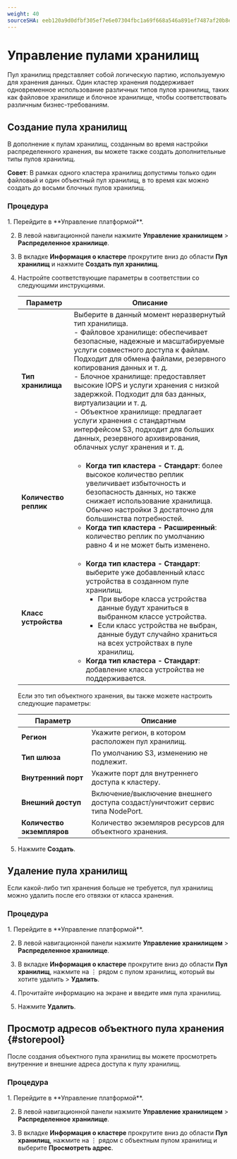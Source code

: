 ```yaml
---
weight: 40
sourceSHA: eeb120a9d0dfbf305ef7e6e07304fbc1a69f668a546a891ef7487af20b8edc2f
---
```


# Управление пулами хранилищ

Пул хранилищ представляет собой логическую партию, используемую для хранения данных. Один кластер хранения поддерживает одновременное использование различных типов пулов хранилищ, таких как файловое хранилище и блочное хранилище, чтобы соответствовать различным бизнес-требованиям.

## Создание пула хранилищ

В дополнение к пулам хранилищ, созданным во время настройки распределенного хранения, вы можете также создать дополнительные типы пулов хранилищ.

**Совет**: В рамках одного кластера хранилищ допустимы только один файловый и один объектный пул хранилищ, в то время как можно создать до восьми блочных пулов хранилищ.

### Процедура

<Steps>
  1. Перейдите в **Управление платформой**.

  2. В левой навигационной панели нажмите **Управление хранилищем** > **Распределенное хранилище**.

  3. В вкладке **Информация о кластере** прокрутите вниз до области **Пул хранилищ** и нажмите **Создать пул хранилищ**.

  4. Настройте соответствующие параметры в соответствии со следующими инструкциями.

     | Параметр          | Описание                                                                                                                                                                                                                                                                                                                                                                                                                                                 |
     | ----------------- | ----------------------------------------------------------------------------------------------------------------------------------------------------------------------------------------------------------------------------------------------------------------------------------------------------------------------------------------------------------------------------------------------------------------------------------------------------------- |
     | **Тип хранилища** | Выберите в данный момент неразвернутый тип хранилища.<br />- Файловое хранилище: обеспечивает безопасные, надежные и масштабируемые услуги совместного доступа к файлам. Подходит для обмена файлами, резервного копирования данных и т. д.<br />- Блочное хранилище: предоставляет высокие IOPS и услуги хранения с низкой задержкой. Подходит для баз данных, виртуализации и т. д.<br />- Объектное хранилище: предлагает услуги хранения с стандартным интерфейсом S3, подходит для больших данных, резервного архивирования, облачных услуг хранения и т. д. |
     | **Количество реплик** | <ul><li>**Когда тип кластера - Стандарт**: более высокое количество реплик увеличивает избыточность и безопасность данных, но также снижает использование хранилища. Обычно настройки 3 достаточно для большинства потребностей.</li><li>**Когда тип кластера - Расширенный**: количество реплик по умолчанию равно 4 и не может быть изменено.</li></ul>                                                                                                                                     |
     | **Класс устройства**  | <ul><li>**Когда тип кластера - Стандарт**: выберите уже добавленный класс устройства в созданном пуле хранилищ.<ul><li>При выборе класса устройства данные будут храниться в выбранном классе устройства.</li><li>Если класс устройства не выбран, данные будут случайно храниться на всех устройствах в пуле хранилищ.</li></ul></li><li>**Когда тип кластера - Стандарт**: добавление класса устройства не поддерживается.</li></ul>                          |

     Если это тип объектного хранения, вы также можете настроить следующие параметры:

     | Параметр            | Описание                                                                     |
     | ------------------- | ------------------------------------------------------------------------------- |
     | **Регион**          | Укажите регион, в котором расположен пул хранилищ.                           |
     | **Тип шлюза**       | По умолчанию S3, изменению не подлежит.                                      |
     | **Внутренний порт** | Укажите порт для внутреннего доступа к кластеру.                            |
     | **Внешний доступ**  | Включение/выключение внешнего доступа создаст/уничтожит сервис типа NodePort. |
     | **Количество экземпляров** | Количество экземляров ресурсов для объектного хранения.                                |

  5. Нажмите **Создать**.
</Steps>

## Удаление пула хранилищ

Если какой-либо тип хранения больше не требуется, пул хранилищ можно удалить после его отвязки от класса хранения.

### Процедура

<Steps>
  1. Перейдите в **Управление платформой**.

  2. В левой навигационной панели нажмите **Управление хранилищем** > **Распределенное хранилище**.

  3. В вкладке **Информация о кластере** прокрутите вниз до области **Пул хранилищ**, нажмите на ⋮ рядом с пулом хранилищ, который вы хотите удалить > **Удалить**.

  4. Прочитайте информацию на экране и введите имя пула хранилищ.

  5. Нажмите **Удалить**.
</Steps>

## Просмотр адресов объектного пула хранения \{#storepool}

После создания объектного пула хранилищ вы можете просмотреть внутренние и внешние адреса доступа к пулу хранилищ.

### Процедура

<Steps>
  1. Перейдите в **Управление платформой**.

  2. В левой навигационной панели нажмите **Управление хранилищем** > **Распределенное хранилище**.

  3. В вкладке **Информация о кластере** прокрутите вниз до области **Пул хранилищ**, нажмите на ⋮ рядом с объектным пулом хранилищ и выберите **Просмотреть адрес**.
</Steps>

